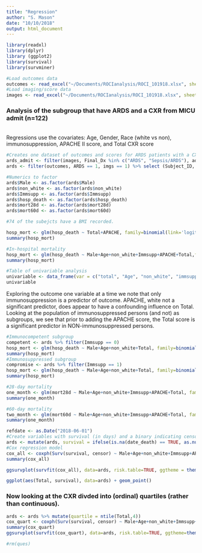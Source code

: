 ```yaml
---
title: "Regression"
author: "S. Mason"
date: "10/10/2018"
output: html_document
---
```


```r
library(readxl)
library(dplyr)
library (ggplot2)
library(survival)
library(survminer)
```
```r
#Load outcomes data
outcomes <- read_excel("~/Documents/ROCIanalysis/ROCI_101918.xlsx", sheet = "Outcomes", col_types = c("numeric", "skip", "numeric", "numeric", "numeric", "numeric", "text", "numeric", "numeric", "numeric", "numeric", "numeric", "date", "date", "numeric", "numeric", "date", "date",  "numeric", "date", "date", "numeric", "text", "numeric", "text", "numeric", "numeric", "date", "numeric", "numeric", "text", "numeric", "text", "text"))
#Load imaging/score data
images <- read_excel("~/Documents/ROCIanalysis/ROCI_101918.xlsx", sheet = "Imaging", col_types = c("numeric", "text", "date", "numeric", "date", "numeric", "numeric", "numeric", "date", "text", "numeric", "numeric", "numeric", "numeric", "numeric", "numeric", "skip"))
```
<h3>Analysis of the subgroup that have ARDS and a CXR from MICU admit (n=122)</h3>
<br>Regressions use the covariates: Age, Gender, Race (white vs non), immunosuppression, APACHE II score, and Total CXR score
```r
#Creates one dataset of outcomes and scores for ARDS patients with a CXR from MICU admit
ards_admit <- filter(images, Final_Dx %in% c("ARDS", "Sepsis/ARDS"), admit_cxr == 1) %>% select(Subject_ID, cxr_date, Quad1, Quad2, Quad3, Quad4, Total)
ards <- filter(outcomes, ARDS == 1, imgs == 1) %>% select (Subject_ID, Male, Age, BMI, non_white, Immsupp, APACHE, SOFA, days_MV, ICU_admit, ICU_days, Hosp_admit, Hosp_days, DC_coded, hosp_death, date_death, mort28d, mort60d) %>% merge(ards_admit, by="Subject_ID")

#Numerics to factor
ards$Male <- as.factor(ards$Male)
ards$non_white <- as.factor(ards$non_white)
ards$Immsupp <- as.factor(ards$Immsupp)
ards$hosp_death <- as.factor(ards$hosp_death)
ards$mort28d <- as.factor(ards$mort28d)
ards$mort60d <- as.factor(ards$mort60d)

#74 of the subejcts have a BMI recorded.
```
```r
hosp_mort <- glm(hosp_death ~ Total+APACHE, family=binomial(link='logit'), data=ards)
summary(hosp_mort)
```




```r
#In-hospital mortality
hosp_mort <- glm(hosp_death ~ Male+Age+non_white+Immsupp+APACHE+Total,family=binomial(link='logit'), data=ards)
summary(hosp_mort)

#Table of univariable analysis
univariable <- data_frame(var = c("total", "Age", "non_white", "immsupp", "APACHEII"), beta_tot = c(.06066, .05652, .05672, .09509, .07034), std_err_tot = c(.05227, .0526, .0527, .06105, .05388), pval_tot = c(.246, .283, .282, .11937, .1917), AIC = c(171.24, 172.64, 172.74, 141.27, 169.66), pval_var = c(NA, .441, .483, "<<0.05", .064), comment = c("not sig", "not sig", "not sig", "predictor", "confounder"))
univariable
```
Exploring the outcome one variable at a time we note that only immunosuppression is a predictor of outcome. APACHE, white not a significant predictor, does appear to have a confounding influence on Total. Looking at the population of immunosuppressed persons (and not) as subgroups, we see that prior to adding the APACHE score, the Total score is a significant predictor in NON-immunosuppressed persons.

```r
#Immunocompetent subgroup
competent <- ards %>% filter(Immsupp == 0)
hosp_mort <- glm(hosp_death ~ Male+Age+non_white+Total, family=binomial(link='logit'), data=competent)
summary(hosp_mort)
#Immunosuppressed subgroup
compromise <- ards %>% filter(Immsupp == 1) 
hosp_mort <- glm(hosp_death ~ Male+Age+non_white+Total, family=binomial(link='logit'), data = compromise)
summary(hosp_mort)
```

```r
#28-day mortality
one_month <- glm(mort28d ~ Male+Age+non_white+Immsupp+APACHE+Total, family=binomial(link='logit'), data=ards)
summary(one_month)
```
```r
#60-day mortality
two_month <- glm(mort60d ~ Male+Age+non_white+Immsupp+APACHE+Total, family=binomial(link='logit'), data=ards)
summary(one_month)
```
```r
refdate <- as.Date("2018-06-01")
#Create variables with survival (in days) and a binary indicating censored status
ards <- mutate(ards, survival = ifelse(is.na(date_death) == TRUE, as.numeric(difftime(refdate, ICU_admit, units='days')), as.numeric(difftime(date_death, ICU_admit, units='days')))) %>% mutate(censor = ifelse(is.na(date_death) == TRUE, 1, 0))
#Cox regression model
cox_all <- coxph(Surv(survival, censor) ~ Male+Age+non_white+Immsupp+APACHE+Total, data=ards)
summary(cox_all)
```
```r
ggsurvplot(survfit(cox_all), data=ards, risk.table=TRUE, ggtheme = theme_minimal())
```
```r
ggplot(aes(Total, survival), data=ards) + geom_point()
```
<h3>Now looking at the CXR divded into (ordinal) quartiles (rather than continuous).</h3>
```r
ards <- ards %>% mutate(quartile = ntile(Total,4))
cox_quart <- coxph(Surv(survival, censor) ~ Male+Age+non_white+Immsupp+APACHE+strata(quartile), data=ards)
summary(cox_quart)
ggsurvplot(survfit(cox_quart), data=ards, risk.table=TRUE, ggtheme=theme_minimal())
```

```r
#rm(ques)
```

